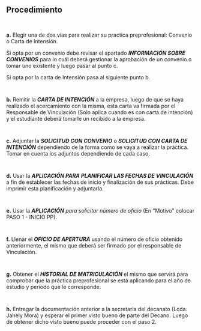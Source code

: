 ## Procedimiento
~~~
 
~~~
**a.** Elegir una de dos vías para realizar su practica preprofesional: Convenio o Carta de Intensión. 

Si opta por un convenio debe revisar el apartado ***INFORMACIÓN SOBRE CONVENIOS*** para lo cuál deberá gestionar la aprobación de un convenio o tomar uno existente y luego pasar al punto c.

Si opta por la carta de Intensión pasa al siguiente punto b.
~~~
 
~~~
**b.** Remitir la ***CARTA DE INTENCIÓN*** a la empresa, luego de que se haya realizado el acercamiento con la misma, esta carta va firmada por el Responsable de Vinculación (Solo aplica cuando es con carta de intención) y el estudiante deberá tomarle un recibido a la empresa.
~~~
 
~~~
**c.** Adjuntar la ***SOLICITUD CON CONVENIO*** o ***SOLICITUD CON CARTA DE INTENCIÓN*** dependiendo de la forma como se vaya a realizar la práctica. Tomar en cuenta los adjuntos dependiendo de cada caso.
~~~
 
~~~
**d.** Usar la ***APLICACIÓN PARA PLANIFICAR LAS FECHAS DE VINCULACIÓN*** a fin de establecer las fechas de inicio y finalización de sus prácticas. Debe imprimir esta planificación y adjuntarla.
~~~
 
~~~
**e.** Usar la ***APLICACIÓN*** *para solicitar número de oficio* (En "Motivo" colocar PASO 1 - INICIO PP).
~~~
 
~~~
**f.** Llenar el ***OFICIO DE APERTURA*** usando el número de oficio obtenido anteriormente, el mismo que deberá ser firmado por el responsable de Vinculación.
~~~
 
~~~
**g.** Obtener el ***HISTORIAL DE MATRICULACIÓN*** el mismo que servirá para comprobar que la práctica preprofesional se está aplicando para el año de estudio y período que le corresponde.
~~~
 
~~~
**h.** Entregar la documentación anterior a la secretaria del decanato (Lcda. Jahely Mora) y esperar el primer visto bueno de parte del Decano. Luego de obtener dicho visto bueno puede proceder con el paso 2.
~~~
 
~~~